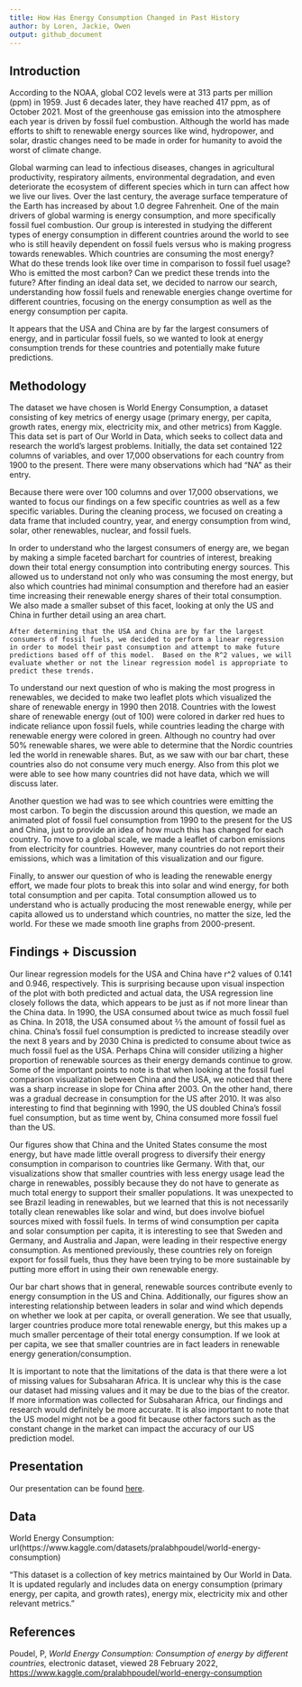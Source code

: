 ```yaml
---
title: How Has Energy Consumption Changed in Past History
author: by Loren, Jackie, Owen
output: github_document
---
```


## Introduction
According to the NOAA,  global CO2 levels were at 313 parts per million (ppm) in 1959. Just 6 decades later, they have reached 417 ppm, as of October 2021. Most of the greenhouse gas emission into the atmosphere each year is driven by fossil fuel combustion. Although the world has made efforts to shift to renewable energy sources like wind, hydropower, and solar, drastic changes need to be made in order for humanity to avoid the worst of climate change. 

Global warming can lead to infectious diseases, changes in agricultural productivity, respiratory ailments, environmental degradation, and even deteriorate the ecosystem of different species which in turn can affect how we live our lives. Over the last century, the average surface temperature of the Earth has increased by about 1.0 degree Fahrenheit. One of the main drivers of global warming is energy consumption, and more specifically fossil fuel combustion. Our group is interested in studying the different types of  energy consumption in different countries around the world to see who is still heavily dependent on fossil fuels versus who is making progress towards renewables. Which countries are consuming the most energy?  What do these trends look like over time in comparison to fossil fuel usage? Who is emitted the most carbon? Can we predict these trends into the future? After finding an ideal data set, we decided to narrow our search, understanding how fossil fuels and renewable energies change overtime for different countries, focusing on the energy consumption as well as the energy consumption per capita. 

It appears that the USA and China are by far the largest consumers of energy, and in particular fossil fuels, so we wanted to look at energy consumption trends for these countries and potentially make future predictions.   

## Methodology
The dataset we have chosen is World Energy Consumption, a dataset consisting of key metrics of energy usage (primary energy, per capita, growth rates, energy mix, electricity mix, and other metrics) from Kaggle. This data set is part of Our World in Data, which seeks to collect data and research the world's largest problems. Initially, the data set contained 122 columns of variables, and over 17,000 observations for each country from 1900 to the present. There were many observations which had “NA" as their entry. 

Because there were over 100 columns and over 17,000 observations, we wanted to focus our findings on a few specific countries as well as a few specific variables. During the cleaning process, we focused on creating a data frame that included country, year, and energy consumption from wind, solar, other renewables, nuclear, and fossil fuels.

In order to understand who the largest consumers of energy are, we began by making a simple faceted barchart for countries of interest, breaking down their total energy consumption into contributing energy sources. This allowed us to understand not only who was consuming the most energy, but also which countries had minimal consumption and therefore had an easier time increasing their renewable energy shares of their total consumption. We also made a smaller subset of this facet, looking at only the US and China in further detail using an area chart. 

	After determining that the USA and China are by far the largest consumers of fossil fuels, we decided to perform a linear regression in order to model their past consumption and attempt to make future predictions based off of this model.  Based on the R^2 values, we will evaluate whether or not the linear regression model is appropriate to predict these trends. 


To understand our next question of who is making the most progress in renewables, we decided to make two leaflet plots which visualized the share of renewable energy in 1990 then 2018. Countries with the lowest share of renewable energy (out of 100) were colored in darker red hues to indicate reliance upon fossil fuels, while countries leading the charge with renewable energy were colored in green. Although no country had over 50% renewable shares, we were able to determine that the Nordic countries led the world in renewable shares. But, as we saw with our bar chart, these countries also do not consume very much energy. Also from this plot we were able to see how many countries did not have data, which we will discuss later. 

Another question we had was to see which countries were emitting the most carbon. To begin the discussion around this question, we made an animated plot of fossil fuel consumption from 1990 to the present for the US and China, just to provide an idea of how much this has changed for each country. To move to a global scale, we made a leaflet of carbon emissions from electricity for countries. However, many countries do not report their emissions, which was a limitation of this visualization and our figure. 

Finally, to answer our question of who is leading the renewable energy effort, we made four plots to break this into solar and wind energy, for both total consumption and per capita. Total consumption allowed us to understand who is actually producing the most renewable energy, while per capita allowed us to understand which countries, no matter the size, led the world. For these we made smooth line graphs from 2000-present. 

## Findings + Discussion

Our linear regression models for the USA and China have r^2 values of 0.141 and 0.946, respectively.  This is surprising because upon visual inspection of the plot with both predicted and actual data, the USA regression line closely follows the data, which appears to be just as if not more linear than the China data.  In 1990, the USA consumed about twice as much fossil fuel as China.  In 2018, the USA consumed about ⅔ the amount of fossil fuel as china.  China’s fossil fuel consumption is predicted to increase steadily over the next 8 years and by 2030 China is predicted to consume about twice as much fossil fuel as the USA.  Perhaps China will consider utilizing a higher proportion of renewable sources as their energy demands continue to grow. Some of the important points to note is that when looking at the fossil fuel comparison visualization between China and the USA, we noticed that there was a sharp increase in slope for China after 2003. On the other hand, there was a gradual decrease in consumption for the US after 2010. It was also interesting to find that beginning with 1990, the US doubled China’s fossil fuel consumption, but as time went by, China consumed more fossil fuel than the US. 

Our figures show that China and the United States consume the most energy, but have made little overall progress to diversify their energy consumption in comparison to countries like Germany. With that, our visualizations show that smaller countries with less energy usage lead the charge in renewables, possibly because they do not have to generate as much total energy to support their smaller populations. It was unexpected to see Brazil leading in renewables, but we learned that this is not necessarily totally clean renewables like solar and wind, but does involve biofuel sources mixed with fossil fuels. In terms of wind consumption per capita and solar consumption per capita, it is interesting to see that Sweden and Germany, and Australia and Japan, were leading in their respective energy consumption. As mentioned previously, these countries rely on foreign export for fossil fuels, thus they have been trying to be more sustainable by putting more effort in using their own renewable energy. 

Our bar chart shows that in general, renewable sources contribute evenly to energy consumption in the US and China. Additionally, our figures show an interesting relationship between leaders in solar and wind which depends on whether we look at per capita, or overall generation. We see that usually, larger countries produce more total renewable energy, but this makes up a much smaller percentage of their total energy consumption. If we look at per capita, we see that smaller countries are in fact leaders in renewable energy generation/consumption. 

It is important to note that the limitations of the data is that there were a lot of missing values for Subsaharan Africa. It is unclear why this is the case our dataset had missing values and it may be due to the bias of the creator. If more information was collected for Subsaharan Africa, our findings and research would definitely be more accurate. It is also important to note that the US model might not be a good fit because other factors such as the constant change in the market can impact the accuracy of our US prediction model. 

## Presentation

Our presentation can be found [here](presentation/presentation.html).

## Data 
World Energy Consumption: 
url(https://www.kaggle.com/datasets/pralabhpoudel/world-energy-consumption)

“This dataset is a collection of key metrics maintained by Our World in Data. It is updated regularly and includes data on energy consumption (primary energy, per capita, and growth rates), energy mix, electricity mix and other relevant metrics.”


## References

Poudel, P, _World Energy Consumption: Consumption of energy by different countries,_ electronic dataset, viewed 28 February 2022, <https://www.kaggle.com/pralabhpoudel/world-energy-consumption> 

